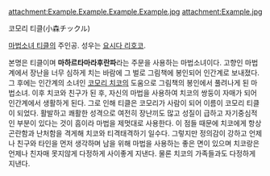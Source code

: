 attachment:Example.Example.Example.Example.jpg
attachment:Example.jpg

코모리 티클(小森チックル)

[[마법소녀 티클]]의 주인공. 성우는 [[요시다 리호코]].

본명은 티클이며 '''마하르타마라후란파'''라는 주문을 사용하는 마법소녀이다. 고향인 마법계에서 장난을 너무 심하게 치는 바람에 그 벌로 그림책에 봉인되어 인간계로 보내졌다. 그 후에는 인간계의 소녀인 [[코모리 치코]]의 도움으로 그림책의 봉인에서 풀려나게 된 마법소녀. 이후 치코와 친구가 된 후, 자신의 마법을 사용하여 치코의 쌍둥이 자매가 되어 인간계에서 생활하게 된다. 그로 인해 티클은  코모리가 사람이 되어 이름이 코모리 티클이 되었다. 활발하고 쾌활한 성격으로 여전히 장난끼도 많고 성질이 급하고 자기중심적인 부분이 있다는 것이 흠이라 마법을 제멋대로 사용한다. 이 점들 때문에 치코에게 항상 곤란함과 난처함을 격게해 치코와 티격태격하기 일수다. 그렇지만 정의감이 강하고 언제나 친구와 타인을 먼저 생각하며 남을 위해 마법을 사용하는 좋은 면이 있으며 치코랑은 언제나 친자매 못지않게 다정하게 사이좋게 지낸다. 물론 치코의 가족들과도 다정하게 지낸다. 
